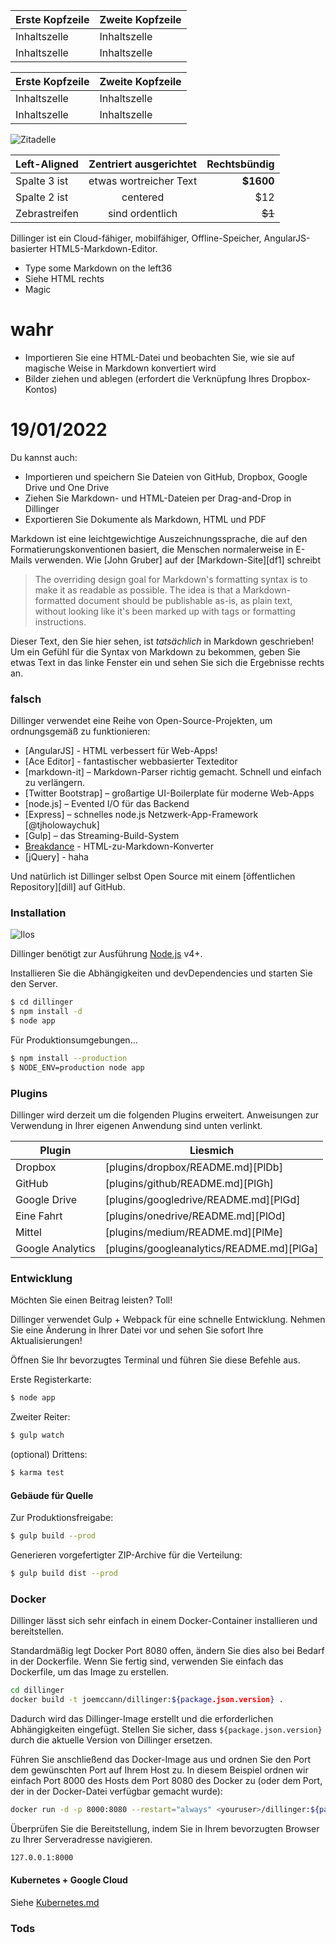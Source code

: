 Erste Kopfzeile | Zweite Kopfzeile
--- | ---
Inhaltszelle | Inhaltszelle
Inhaltszelle | Inhaltszelle

Erste Kopfzeile | Zweite Kopfzeile
--- | ---
Inhaltszelle | Inhaltszelle
Inhaltszelle | Inhaltszelle

![Zitadelle](https://vignette.wikia.nocookie.net/masseffect/images/d/d7/MassEffect2Citadel.jpg/revision/latest?cb=20100721191415)

Left-Aligned | Zentriert ausgerichtet | Rechtsbündig
:-- | :-: | --:
Spalte 3 ist | etwas wortreicher Text | **$1600**
Spalte 2 ist | centered | $12
Zebrastreifen | sind ordentlich | ~~$1~~

Dillinger ist ein Cloud-fähiger, mobilfähiger, Offline-Speicher, AngularJS-basierter HTML5-Markdown-Editor.

- Type some Markdown on the left36
- Siehe HTML rechts
- Magic

# wahr

- Importieren Sie eine HTML-Datei und beobachten Sie, wie sie auf magische Weise in Markdown konvertiert wird
- Bilder ziehen und ablegen (erfordert die Verknüpfung Ihres Dropbox-Kontos)

# 19/01/2022

Du kannst auch:

- Importieren und speichern Sie Dateien von GitHub, Dropbox, Google Drive und One Drive
- Ziehen Sie Markdown- und HTML-Dateien per Drag-and-Drop in Dillinger
- Exportieren Sie Dokumente als Markdown, HTML und PDF

Markdown ist eine leichtgewichtige Auszeichnungssprache, die auf den Formatierungskonventionen basiert, die Menschen normalerweise in E-Mails verwenden. Wie [John Gruber] auf der [Markdown-Site][df1] schreibt

> The overriding design goal for Markdown's formatting syntax is to make it as readable as possible. The idea is that a Markdown-formatted document should be publishable as-is, as plain text, without looking like it's been marked up with tags or formatting instructions.

Dieser Text, den Sie hier sehen, ist *tatsächlich* in Markdown geschrieben! Um ein Gefühl für die Syntax von Markdown zu bekommen, geben Sie etwas Text in das linke Fenster ein und sehen Sie sich die Ergebnisse rechts an.

### falsch

Dillinger verwendet eine Reihe von Open-Source-Projekten, um ordnungsgemäß zu funktionieren:

- [AngularJS] - HTML verbessert für Web-Apps!
- [Ace Editor] - fantastischer webbasierter Texteditor
- [markdown-it] – Markdown-Parser richtig gemacht. Schnell und einfach zu verlängern.
- [Twitter Bootstrap] – großartige UI-Boilerplate für moderne Web-Apps
- [node.js] – Evented I/O für das Backend
- [Express] – schnelles node.js Netzwerk-App-Framework [@tjholowaychuk]
- [Gulp] – das Streaming-Build-System
- [Breakdance](https://breakdance.github.io/breakdance/) - HTML-zu-Markdown-Konverter
- [jQuery] - haha

Und natürlich ist Dillinger selbst Open Source mit einem [öffentlichen Repository][dill] auf GitHub.

### Installation

![Ilos](https://lh3.googleusercontent.com/proxy/DDV8a7sLIWurhJtW8Ego9bq-JlwpfFFoR0tkLJQKKYXEXoWHB6ZUP5jGKD2VcYt3z1QVsgcn6L3GoU1ns8m9fvi3U51GzddA70ZUMHgzHvjl4-i7YOJY9cShBPrfjUhMQhxaJ97WFBp612XmjMXVGypfGkiBarN4PWxhiHkiYYNW7HGbtTpOcyt9GQ4Q23C2noxLTWFXZMcQZhRpQA_qzu2n6_H6CPViBnhSHpEl4JZAPaGCSJqgZg)

Dillinger benötigt zur Ausführung [Node.js](https://nodejs.org/) v4+.

Installieren Sie die Abhängigkeiten und devDependencies und starten Sie den Server.

```sh
$ cd dillinger
$ npm install -d
$ node app
```

Für Produktionsumgebungen...

```sh
$ npm install --production
$ NODE_ENV=production node app
```

### Plugins

Dillinger wird derzeit um die folgenden Plugins erweitert. Anweisungen zur Verwendung in Ihrer eigenen Anwendung sind unten verlinkt.

Plugin | Liesmich
--- | ---
Dropbox | [plugins/dropbox/README.md][PlDb]
GitHub | [plugins/github/README.md][PlGh]
Google Drive | [plugins/googledrive/README.md][PlGd]
Eine Fahrt | [plugins/onedrive/README.md][PlOd]
Mittel | [plugins/medium/README.md][PlMe]
Google Analytics | [plugins/googleanalytics/README.md][PlGa]

### Entwicklung

Möchten Sie einen Beitrag leisten? Toll!

Dillinger verwendet Gulp + Webpack für eine schnelle Entwicklung. Nehmen Sie eine Änderung in Ihrer Datei vor und sehen Sie sofort Ihre Aktualisierungen!

Öffnen Sie Ihr bevorzugtes Terminal und führen Sie diese Befehle aus.

Erste Registerkarte:

```sh
$ node app
```

Zweiter Reiter:

```sh
$ gulp watch
```

(optional) Drittens:

```sh
$ karma test
```

#### Gebäude für Quelle

Zur Produktionsfreigabe:

```sh
$ gulp build --prod
```

Generieren vorgefertigter ZIP-Archive für die Verteilung:

```sh
$ gulp build dist --prod
```

### Docker

Dillinger lässt sich sehr einfach in einem Docker-Container installieren und bereitstellen.

Standardmäßig legt Docker Port 8080 offen, ändern Sie dies also bei Bedarf in der Dockerfile. Wenn Sie fertig sind, verwenden Sie einfach das Dockerfile, um das Image zu erstellen.

```sh
cd dillinger
docker build -t joemccann/dillinger:${package.json.version} .
```

Dadurch wird das Dillinger-Image erstellt und die erforderlichen Abhängigkeiten eingefügt. Stellen Sie sicher, dass `${package.json.version}` durch die aktuelle Version von Dillinger ersetzen.

Führen Sie anschließend das Docker-Image aus und ordnen Sie den Port dem gewünschten Port auf Ihrem Host zu. In diesem Beispiel ordnen wir einfach Port 8000 des Hosts dem Port 8080 des Docker zu (oder dem Port, der in der Docker-Datei verfügbar gemacht wurde):

```sh
docker run -d -p 8000:8080 --restart="always" <youruser>/dillinger:${package.json.version}
```

Überprüfen Sie die Bereitstellung, indem Sie in Ihrem bevorzugten Browser zu Ihrer Serveradresse navigieren.

```sh
127.0.0.1:8000
```

#### Kubernetes + Google Cloud

Siehe [Kubernetes.md](https://github.com/joemccann/dillinger/blob/master/KUBERNETES.md)

### Tods
